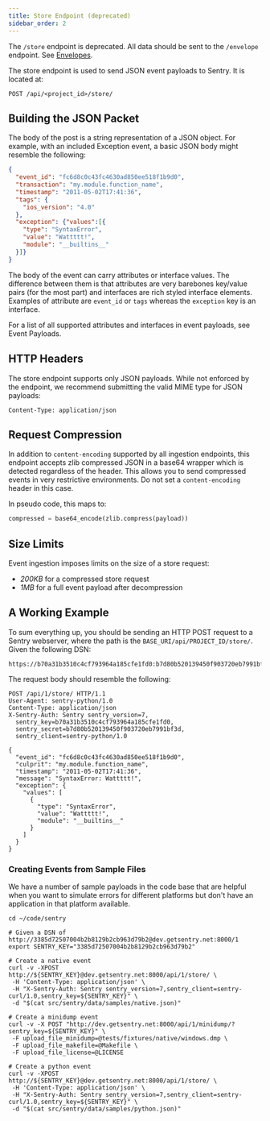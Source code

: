 ```yaml
---
title: Store Endpoint (deprecated)
sidebar_order: 2
---
```


<Alert title="Note" level="warning"><markdown>

The `/store` endpoint is deprecated. All data should be sent to the `/envelope` endpoint. See [Envelopes](/sdk/data-model/envelopes/).

</markdown></Alert>

The store endpoint is used to send JSON event payloads to Sentry. It is located
at:

```
POST /api/<project_id>/store/
```

## Building the JSON Packet

The body of the post is a string representation of a JSON object. For example,
with an included Exception event, a basic JSON body might resemble the
following:

```json
{
  "event_id": "fc6d8c0c43fc4630ad850ee518f1b9d0",
  "transaction": "my.module.function_name",
  "timestamp": "2011-05-02T17:41:36",
  "tags": {
    "ios_version": "4.0"
  },
  "exception": {"values":[{
    "type": "SyntaxError",
    "value": "Wattttt!",
    "module": "__builtins__"
  }]}
}
```

The body of the event can carry attributes or interface values. The difference
between them is that attributes are very barebones key/value pairs (for the
most part) and interfaces are rich styled interface elements. Examples of
attribute are `event_id` or `tags` whereas the `exception` key is an interface.

For a list of all supported attributes and interfaces in event payloads, see <Link to="/sdk/data-model/event-payloads/">Event Payloads</Link>.

## HTTP Headers

The store endpoint supports only JSON payloads. While not enforced by the
endpoint, we recommend submitting the valid MIME type for JSON payloads:

```
Content-Type: application/json
```

## Request Compression

In addition to <Link to="/sdk/overview#request-compression">`content-encoding`
supported by all ingestion endpoints</Link>, this endpoint accepts zlib
compressed JSON in a base64 wrapper which is detected regardless of the header.
This allows you to send compressed events in very restrictive environments. Do
not set a `content-encoding` header in this case.

In pseudo code, this maps to:

```py
compressed = base64_encode(zlib.compress(payload))
```

## Size Limits

Event ingestion imposes limits on the size of a store request:

- *200KB* for a compressed store request
- *1MB* for a full event payload after decompression

## A Working Example

To sum everything up, you should be sending an HTTP POST request to a Sentry
webserver, where the path is the `BASE_URI/api/PROJECT_ID/store/`. Given the
following DSN:

```
https://b70a31b3510c4cf793964a185cfe1fd0:b7d80b520139450f903720eb7991bf3d@sentry.example.com/1
```

The request body should resemble the following:

```http
POST /api/1/store/ HTTP/1.1
User-Agent: sentry-python/1.0
Content-Type: application/json
X-Sentry-Auth: Sentry sentry_version=7,
  sentry_key=b70a31b3510c4cf793964a185cfe1fd0,
  sentry_secret=b7d80b520139450f903720eb7991bf3d,
  sentry_client=sentry-python/1.0

{
  "event_id": "fc6d8c0c43fc4630ad850ee518f1b9d0",
  "culprit": "my.module.function_name",
  "timestamp": "2011-05-02T17:41:36",
  "message": "SyntaxError: Wattttt!",
  "exception": {
    "values": [
      {
        "type": "SyntaxError",
        "value": "Wattttt!",
        "module": "__builtins__"
      }
    ]
  }
}
```

### Creating Events from Sample Files

We have a number of sample payloads in the code base that are helpful when you want to
simulate errors for different platforms but don't have an application in that platform available.

```shell
cd ~/code/sentry

# Given a DSN of http://3385d72507004b2b8129b2cb963d79b2@dev.getsentry.net:8000/1
export SENTRY_KEY="3385d72507004b2b8129b2cb963d79b2"

# Create a native event
curl -v -XPOST http://${SENTRY_KEY}@dev.getsentry.net:8000/api/1/store/ \
 -H 'Content-Type: application/json' \
 -H "X-Sentry-Auth: Sentry sentry_version=7,sentry_client=sentry-curl/1.0,sentry_key=${SENTRY_KEY}" \
 -d "$(cat src/sentry/data/samples/native.json)"

# Create a minidump event
curl -v -X POST "http://dev.getsentry.net:8000/api/1/minidump/?sentry_key=${SENTRY_KEY}" \
 -F upload_file_minidump=@tests/fixtures/native/windows.dmp \
 -F upload_file_makefile=@Makefile \
 -F upload_file_license=@LICENSE

# Create a python event
curl -v -XPOST http://${SENTRY_KEY}@dev.getsentry.net:8000/api/1/store/ \
 -H 'Content-Type: application/json' \
 -H "X-Sentry-Auth: Sentry sentry_version=7,sentry_client=sentry-curl/1.0,sentry_key=${SENTRY_KEY}" \
 -d "$(cat src/sentry/data/samples/python.json)"
```
